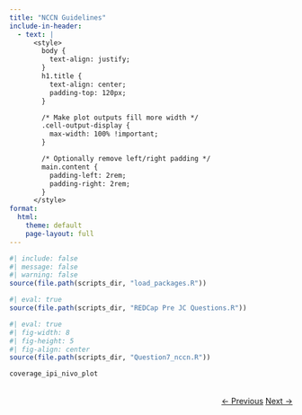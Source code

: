 ```yaml
---
title: "NCCN Guidelines"
include-in-header: 
  - text: |
      <style>
        body {
          text-align: justify;
        }
        h1.title {
          text-align: center;
          padding-top: 120px;
        }

        /* Make plot outputs fill more width */
        .cell-output-display {
          max-width: 100% !important;
        }

        /* Optionally remove left/right padding */
        main.content {
          padding-left: 2rem;
          padding-right: 2rem;
        }
      </style>
format:
  html:
    theme: default
    page-layout: full
---
```


```r
#| include: false
#| message: false
#| warning: false
source(file.path(scripts_dir, "load_packages.R"))
```



```r
#| eval: true
source(file.path(scripts_dir, "REDCap Pre JC Questions.R"))

```



```r
#| eval: true
#| fig-width: 8
#| fig-height: 5
#| fig-align: center
source(file.path(scripts_dir, "Question7_nccn.R"))

coverage_ipi_nivo_plot
```

<div style="text-align: right; margin-top: 2rem;">
  <a href="../coverage_denied/" class="btn btn-primary">← Previous</a>
  <a href="../labeling/" class="btn btn-primary">Next →</a>
</div>